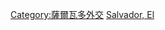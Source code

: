 {{Commonscat|Ambassadors to El Salvador}}

[[Category:薩爾瓦多外交|Category:薩爾瓦多外交]]
[[Category:駐各國大使|Salvador, El]]